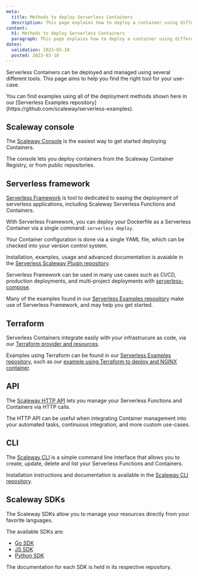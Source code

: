 ```yaml
---
meta:
  title: Methods to deploy Serverless Containers
  description: This page explains how to deploy a container using different tools
content:
  h1: Methods to deploy Serverless Containers
  paragraph: This page explains how to deploy a container using different tools
dates:
  validation: 2023-03-10
  posted: 2023-03-10
---
```


Serverless Containers can be deployed and managed using several different tools. This page aims to help you find the right tool for your use-case.

<Message type="tip">
  You can find examples using all of the deployment methods shown here in our [Serverless Examples repository](https://github.com/scaleway/serverless-examples).
</Message>

## Scaleway console

The [Scaleway Console](https://console.scaleway.com/) is the easiest way to get started deploying Containers.

The console lets you deploy containers from the Scaleway Container Registry, or from public repositories.

## Serverless framework

[Serverless Framework](https://www.serverless.com/) is tool to dedicated to easing the deployment of serverless applications, including Scaleway Serverless Functions and Containers.

With Serverless Framework, you can deploy your Dockerfile as a Serverless Container via a single command: `serverless deploy`.

Your Container configuration is done via a single YAML file, which can be checked into your version control system.

Installation, examples, usage and advanced documentation is avaiable in the [Serverless Scaleway Plugin repository](https://github.com/scaleway/serverless-scaleway-functions).

Serverless Framework can be used in many use cases such as CI/CD, production deployments, and multi-project deployments with [serverless-compose](https://www.serverless.com/framework/docs/guides/compose).

Many of the examples found in our [Serverless Examples repository](https://github.com/scaleway/serverless-examples) make use of Serverless Framework, and may help you get started.

## Terraform

Serverless Containers integrate easily with your infrastrucure as code, via our [Terraform provider and resources](https://registry.terraform.io/providers/scaleway/scaleway/latest/docs/resources/container).

Examples using Terraform can be found in our [Serverless Examples repository](https://github.com/scaleway/serverless-examples), such as our [example using Terraform to deploy and NGINX container](https://github.com/scaleway/serverless-examples/tree/main/containers/nginx-cors-private-python).

## API

The [Scaleway HTTP API](https://developers.scaleway.com/en/products/containers/api/) lets you manage your Serverless Functions and Containers via HTTP calls.

The HTTP API can be useful when integrating Container management into your automated tasks, continuous integration, and more custom use-cases.

## CLI

The [Scaleway CLI](https://github.com/scaleway/scaleway-cli) is a simple command line interface that allows you to create, update, delete and list your Serverless Functions and Containers.

Installation instructions and documentation is available in the [Scaleway CLI repository](https://github.com/scaleway/scaleway-cli).

## Scaleway SDKs

The Scaleway SDKs allow you to manage your resources directly from your favorite languages.

The available SDKs are:

- [Go SDK](https://github.com/scaleway/scaleway-sdk-go)
- [JS SDK](https://github.com/scaleway/scaleway-sdk-js)
- [Python SDK](https://github.com/scaleway/scaleway-sdk-python)

The documentation for each SDK is held in its respective repository.
